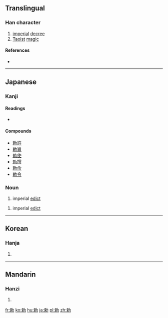 {{also|敕}}
==Translingual==

===Han character===
{{Han char|rn=19|rad=力|as=07|sn=9|four=|canj=木中大尸 (DLKS)|ids=⿰[[束]][[力]]}}

# [[imperial]] [[decree]]
# [[Taoist]] [[magic]]

====References====
* {{Han ref|kx=0147.290|dkj=02354|dj=0332.110|hdz=10371.020|uh=52C5|ud=21189}}

----

==Japanese==

===Kanji===
{{ja-kanji|grade=c|rs=力07|style=s|kyu=敕}}

====Readings====
* {{ja-readings|on=[[ちょく]] (choku)|kun=[[いましめる]] (imashimeru), [[みことのり]] (mikotonori)}}

====Compounds====
* [[勅許]]
* [[勅旨]]
* [[勅使]]
* [[勅撰]]
* [[勅命]]
* [[勅令]]

===Noun===
{{ja-noun|ちょく|kyu=敕}}

# imperial [[edict]]

{{ja-noun|みことのり|kyu=敕}}

# imperial [[edict]]

----

==Korean==

===Hanja===
{{ko-hanja|hangeul=[[칙]]|rv=chik|mr=ch'ik}}

# {{defn|lang=ko|sort=力07}}

----

==Mandarin==

===Hanzi===
{{cmn-hanzi|pin=[[chì]] ([[chi4]])|wg=ch'ih<sup>4</sup>}}

# {{defn|lang=cmn|sort=力07}}

[[fr:勅]]
[[ko:勅]]
[[hu:勅]]
[[ja:勅]]
[[pl:勅]]
[[zh:勅]]